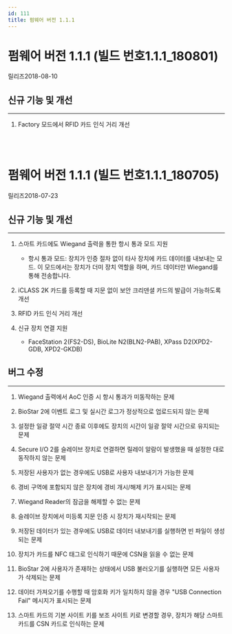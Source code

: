 ```yaml
---
id: 111
title: 펌웨어 버전 1.1.1
---
```


# 펌웨어 버전 1.1.1 (빌드 번호1.1.1_180801)

릴리즈<Separator/>2018-08-10

## 신규 기능 및 개선

---

1. Factory 모드에서 RFID 카드 인식 거리 개선

<br/>
<br/>

# 펌웨어 버전 1.1.1 (빌드 번호1.1.1_180705)

릴리즈<Separator/>2018-07-23

## 신규 기능 및 개선

---

1. 스마트 카드에도 Wiegand 출력을 통한 항시 통과 모드 지원

    - 항시 통과 모드: 장치가 인증 절차 없이 타사 장치에 카드 데이터를 내보내는 모드. 이 모드에서는 장치가 더미 장치 역할을 하며, 카드 데이터만 Wiegand를 통해 전송합니다.

1. iCLASS 2K 카드를 등록할 때 지문 없이 보안 크리덴셜 카드의 발급이 가능하도록 개선

1. RFID 카드 인식 거리 개선

1. 신규 장치 연결 지원

    - FaceStation 2(FS2-DS), BioLite N2(BLN2-PAB), XPass D2(XPD2-GDB, XPD2-GKDB)

## 버그 수정

---

<BugLists>

1. Wiegand 출력에서 AoC 인증 시 항시 통과가 미동작하는 문제

1. BioStar 2에 이벤트 로그 및 실시간 로그가 정상적으로 업로드되지 않는 문제

1. 설정한 일광 절약 시간 종료 이후에도 장치의 시간이 일광 절약 시간으로 유지되는 문제

1. Secure I/O 2를 슬레이브 장치로 연결하면 릴레이 알람이 발생했을 때 설정한 대로 동작하지 않는 문제

1. 저장된 사용자가 없는 경우에도 USB로 사용자 내보내기가 가능한 문제

1. 경비 구역에 포함되지 않은 장치에 경비 개시/해제 키가 표시되는 문제

1. Wiegand Reader의 잠금을 해제할 수 없는 문제

1. 슬레이브 장치에서 미등록 지문 인증 시 장치가 재시작되는 문제

1. 저장된 데이터가 있는 경우에도 USB로 데이터 내보내기를 실행하면 빈 파일이 생성되는 문제

1. 장치가 카드를 NFC 태그로 인식하기 때문에 CSN을 읽을 수 없는 문제

1. BioStar 2에 사용자가 존재하는 상태에서 USB 불러오기를 실행하면 모든 사용자가 삭제되는 문제

1. 데이터 가져오기를 수행할 때 암호화 키가 일치하지 않을 경우 "USB Connection Fail" 메시지가 표시되는 문제

1. 스마트 카드의 기본 사이트 키를 보조 사이트 키로 변경할 경우, 장치가 해당 스마트 카드를 CSN 카드로 인식하는 문제

</BugLists>